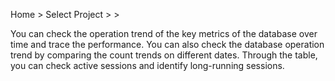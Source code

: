 Home &gt; Select Project &gt; <Cmdname sid="side_analysis" className="uitext" /> &gt; <Cmdname sid="side_dbTrendComparison" className="uitext" />

You can check the operation trend of the key metrics of the database over time and trace the performance. You can also check the database operation trend by comparing the count trends on different dates. Through the <Cmdname sid="active_sessions" /> table, you can check active sessions and identify long-running sessions.
